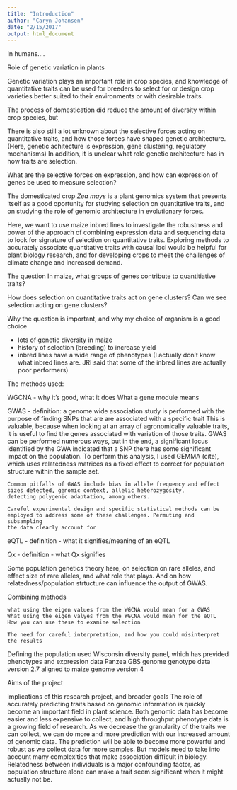 ```yaml
---
title: "Introduction"
author: "Caryn Johansen"
date: "2/15/2017"
output: html_document
---
```


In humans....

Role of genetic variation in plants

Genetic variation plays an important role in crop species, and knowledge of quantitative traits can be used
for breeders to select for or design crop varieties better suited to their environments or with desirable traits.

The process of domestication did reduce the amount of diversity within crop species, but 

There is also still a lot unknown about the selective forces acting on quantitative traits, and how
those forces have shaped genetic architecture. (Here, genetic achitecture is expression, gene clustering, regulatory mechanisms)
In addition, it is unclear what role genetic architecture has in how traits are selection.

What are the selective forces on expression, and how can expression of genes be used to measure selection?

The domesticated crop _Zea mays_ is a plant genomics system that presents itself as a good oportunity for studying selection
on quantitative traits, and on studying the role of genomic architecture in evolutionary forces. 


Here, we want to use maize inbred lines to investigate the robustness and power of the approach of combining expression data and sequencing 
data to look for signature of selection on quantitative traits. Exploring methods to accurately associate quantitative traits with causal loci
would be helpful for plant biology research, and for developing crops to meet the challenges of climate change and increased demand.

The question
In maize, what groups of genes contribute to quantitiative traits?

How does selection on quantitative traits act on gene clusters?
Can we see selection acting on gene clusters?

Why the question is important, and why my choice of organism is a good choice

- lots of genetic diversity in maize
- history of selection (breeding) to increase yield
- inbred lines have a wide range of phenotypes (I actually don't know what inbred lines are. JRI said that some of the 
    inbred lines are actually poor performers)
    
The methods used:

WGCNA - why it's good, what it does
What a gene module means

GWAS
	- definition: a genome wide association study is performed with the purpose of finding SNPs that are
		are associated with a specific trait
	This is valuable, because when looking at an array of agronomically valuable traits, it is useful to 
	find the genes associated with variation of those traits. GWAS can be performed numerous ways, but 
	in the end, a significant locus identified by the GWA indicated that a SNP there has some significant 
	impact on the population.
	To perform this analysis, I used GEMMA (cite), which uses relatedness matrices as a fixed effect to 
	correct for population structure within the sample set.
	
	Common pitfalls of GWAS include bias in allele frequency and effect sizes detected, genomic context, allelic heterozygosity,
	detecting polygenic adaptation, among others. 
	
	Careful experimental design and specific statistical methods can be employed to address some of these challenges. Permuting and subsampling
	the data clearly account for 

eQTL
	- definition
	- what it signifies/meaning of an eQTL

Qx
	- definition
	- what Qx signifies

Some population genetics theory here, on selection on rare alleles, and effect size of rare alleles,
and what role that plays.
And on how relatedness/population strtucture can influence the output of GWAS.

Combining methods
	
	what using the eigen values from the WGCNA would mean for a GWAS
	What using the eigen valyes from the WGCNA would mean for the eQTL
	How you can use these to examine selection

	The need for careful interpretation, and how you could misinterpret the results

Defining the population used
	Wisconsin diversity panel, which has previded phenotypes and expression data
	Panzea GBS genome genotype data
		version 2.7
		aligned to maize genome version 4

Aims of the project

implications of this research project, and broader goals
The role of accurately predicting traits based on genomic information is quickly become an important
field in plant science. Both genomic data has become easier and less expensive to collect, and high throughput
phenotype data is a growing field of research. As we decrease the granularity of the traits we can collect,
we can do more and more prediction with our increased amount of genomic data. The prediction will
be able to become more powerful and robust as we collect data for more samples.
But models need to take into account many complexities that make association difficult
in biology. Relatedness between individuals is a major confounding factor, as population structure 
alone can make a trait seem significant when it might actually not be.


